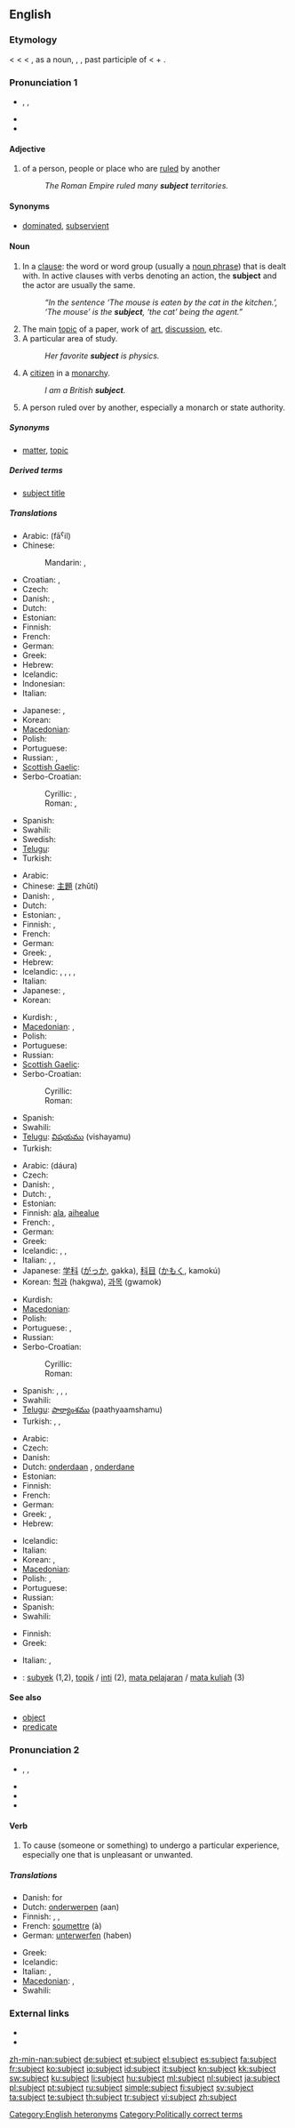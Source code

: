 ==English==
{{wikipedia|dab=subject}}
{{rank|dark|ye|common|439|subject|can't|ready|ought}}

===Etymology===
< {{etyl|enm}} {{term|subget}} < {{etyl|fro}} {{term|suget}} < {{etyl|la}} {{term|subiectus||lying under or near, adjacent, also subject, exposed}}, as a noun, {{term|subiectus||a subject, an inferior}}, {{term|subiectum||the subject of a proposition}}, past participle of {{term|subicio|subiciō|throw, lay, place}} < {{term|sub||under, at the foot of|lang=la}} + {{term|iacio|iaciō|throw, hurl|lang=la}}.

{{etystub|probably 3 etymologies}}

===Pronunciation 1===
{{rfc-pron-n|Pronunciation 1|lang=en}}
* {{enPR|sŭbʹjĕkt}}, {{IPA|/ˈsʌb.dʒɛkt/}}, {{SAMPA|/"sVbdZEkt/}}
* {{audio|en-us-subject-noun.ogg|Audio (US)}}
* {{hyphenation|sub|ject}}

====Adjective====
{{en-adj|-}}

# of a person, people or place who are [[rule]]d by another
#: ''The Roman Empire ruled many '''subject''' territories.''

====Synonyms====
* {{italbrac-colon|ruled by another}} [[dominated]], [[subservient]]

====Noun====
{{en-noun}}

# {{grammar}} In a [[clause]]: the word or word group (usually a [[noun phrase]]) that is dealt with. In active clauses with verbs denoting an action, the '''subject''' and the actor are usually the same.
#: ''“In the sentence ‘The mouse is eaten by the cat in the kitchen.’, ‘The mouse’ is the '''subject''', ‘the cat’ being the agent.”''
# The main [[topic]] of a paper, work of [[art]], [[discussion]], etc.
# A particular area of study.
#: ''Her favorite '''subject''' is physics.''
# A [[citizen]] in a [[monarchy]].
#: ''I am a British '''subject'''.''
# A person ruled over by another, especially a monarch or state authority.

=====Synonyms=====
* {{italbrac-colon|discussion}} [[matter]], [[topic]]

=====Derived terms=====
* [[subject title]]

=====Translations=====
{{trans-top|in grammar}}
* Arabic: {{Arab|[[فاعل]]}} (fāˁil) {{m}}
* Chinese:
*: Mandarin: {{t-|cmn|主語|sc=Hani}},  {{t|cmn|主语|tr=zhǔyǔ|sc=Hani}}
* Croatian: {{t-|hr|subjekt|m}},  {{t|hr|podmet|m}}
* Czech: {{t+|cs|podmět|m}}
* Danish: {{t-|da|grundled|n}}, {{t-|da|subjekt|n}}
* Dutch: {{t+|nl|onderwerp|n}}
* Estonian: {{t-|et|alus}}
* Finnish: {{t+|fi|subjekti}}
* French: {{t+|fr|sujet|m}}
* German: {{t+|de|Subjekt|n}}
* Greek: {{t+|el|υποκείμενο|n|tr=ypokeímeno}}
* Hebrew: {{t+|he|נושא|tr=noseh}}
* Icelandic: {{t-|is|frumlag|n}}
* Indonesian: {{t|id|subyek|xs=Indonesian}}
* Italian: {{t+|it|soggetto|m}}
{{trans-mid}}
* Japanese: {{t+|ja|主語}}, {{t|ja|しゅご|tr=shugo}}
* Korean: {{t-|ko|주어|ju-eo|sc=Hang}}
* [[Macedonian]]: {{t|mk|подмет|m|tr=pódmet}}
* Polish: {{t+|pl|podmiot|m}}
* Portuguese: {{t+|pt|sujeito|m}}
* Russian: {{t|ru|подлежащее|n|tr=podležáščeje}},  {{t|ru|субъект|m|tr=sub”jékt}}
* [[Scottish Gaelic]]: {{t|gd|cùisear|m}}
* Serbo-Croatian:
*: Cyrillic: {{tø|sh|субјект|m|alt=су̀бјект|sc=Cyrl|xs=Serbo-Croatian}}, {{tø|sh|подмет|m|alt=по́дмет|sc=Cyrl|xs=Serbo-Croatian}}
*: Roman: {{tø|sh|subjekt|m|alt=sùbjekt|xs=Serbo-Croatian}}, {{tø|sh|podmet|m|alt=pódmet|xs=Serbo-Croatian}}
* Spanish: {{t+|es|sujeto|m}}
* Swahili: {{t+|sw|somo|xs=Swahili}}
* Swedish: {{t+|sv|subjekt|n}}
* [[Telugu]]: {{t|te|కర్త|tr=karta}}
* Turkish: {{t+|tr|özne}}
{{trans-bottom}}

{{trans-top|main topic}}
* Arabic: {{Arab|[[موضوع]]}} {{unicode|(mawḍūʕ)}} {{m}}
* Chinese: [[主題]] (zhǔtí)
* Danish: {{t-|da|emne|n}}, {{t-|da|tema|n}}
* Dutch: {{t+|nl|onderwerp}}
* Estonian: {{t+|et|aine}}, {{t-|et|teema}}
* Finnish: {{t+|fi|aihe}}, {{t-|fi|teema}}
* French: {{t+|fr|sujet|m}}
* German: {{t+|de|Thema|n}}
* Greek: {{t+|el|θέμα|n|tr=théma}}, {{t|el|προκείμενο|n|tr=prokeímeno}}
* Hebrew: {{t+|he|נושא|m|tr=noseh}}
* Icelandic: {{t+|is|efni|n}}, {{t|is|umræðuefni|n}}, {{t|is|umtalsefni|n}}, {{t|is|viðfangsefni|n}}, {{t|is|yrkisefni|n}}
* Italian: {{t+|it|soggetto|m}}
* Japanese: {{t+|ja|主題}}, {{t|ja|しゅだい|tr=shudai}}
* Korean: {{t+|ko|주제|tr=juje|sc=Hang}}
{{trans-mid}}
* Kurdish: {{t+|ku|بابه‌ت|tr=babet|sc=ku-Arab}}, {{t|ku|باره‌|tr=bare|sc=ku-Arab}}
* [[Macedonian]]: {{t-|mk|предмет|m|tr=prédmet}},  {{t-|mk|тема|f|tr=téma}}
* Polish: {{t+|pl|temat|m}}
* Portuguese: {{t+|pt|matéria|f}}
* Russian: {{t+|ru|предмет|m|tr=predmét}}
* [[Scottish Gaelic]]: {{t-|gd|cuspair|m|xs=Scottish Gaelic}}
* Serbo-Croatian:
*: Cyrillic: {{tø|sh|предмет|m|alt=пре́дмет|sc=Cyrl|xs=Serbo-Croatian}}
*: Roman: {{tø|sh|predmet|m|alt=prédmet|xs=Serbo-Croatian}}
* Spanish: {{t+|es|materia|f}}
* Swahili: {{t+|sw|somo|xs=Swahili}}
* [[Telugu]]: [[విషయము]] (vishayamu)
* Turkish: {{t+|tr|konu}}
{{trans-bottom}}

{{trans-top|particular area of study}}
* Arabic: {{Arab|[[دورة]]}} (dáura) {{f}}
* Czech: {{t+|cs|předmět|m}}
* Danish: {{t-|da|fag|n}}, {{t-|da|emne|n}}
* Dutch: {{t+|nl|vak|n}}, {{t+|nl|vakgebied|n}}
* Estonian: {{t+|et|aine}}
* Finnish: [[ala]], [[aihealue]]
* French: {{t+|fr|matière|f}}, {{t+|fr|discipline|f}}
* German: {{t+|de|Fach|n}}
* Greek: {{t|el|αντικείμενο|n|tr=antikeímeno}}
* Icelandic: {{t+|is|fag|n}}, {{t|is|námsgrein|f}}, {{t+|is|grein|f}}
* Italian: {{t+|it|materia|f}}, {{t-|it|disciplina|f}}, {{t+|it|corso|m}}
* Japanese: [[学科]] ([[がっか]], gakka), [[科目]] ([[かもく]], kamokú)
* Korean: [[헉과]] (hakgwa), [[과목]] (gwamok)
{{trans-mid}}
* Kurdish: {{t|ku|بابه‌ت|tr=babet|sc=ku-Arab}}
* [[Macedonian]]: {{t-|mk|предмет|m|tr=prédmet}}
* Polish: {{t+|pl|przedmiot|m}}
* Portuguese: {{t+|pt|disciplina|f}}, {{t+|pt|matéria|f}}
* Russian: {{t+|ru|предмет|m|tr=predmét}}
* Serbo-Croatian:
*: Cyrillic: {{tø|sh|предмет|m|alt=пре́дмет|sc=Cyrl|xs=Serbo-Croatian}}
*: Roman: {{tø|sh|predmet|m|alt=prédmet|xs=Serbo-Croatian}}
* Spanish: {{t+|es|asignatura|f}}, {{t+|es|materia|f}}, {{t-|es|curso|m}},  {{t+|es|ramo|m}}
* Swahili: {{t+|sw|somo|xs=Swahili}}
* [[Telugu]]: [[పాఠ్యాంశము]] (paathyaamshamu)
* Turkish: {{t+|tr|konu}},  {{t+|tr|alan}},  {{t+|tr|dal}}
{{trans-bottom}}

{{trans-top|citizen in a monarchy}}
* Arabic: {{Arab|[[رعية]]}} {{unicode|(raʕíyya)}}
* Czech: {{t-|cs|poddaný|m}}
* Danish: {{t|da|borger|c}}
* Dutch: [[onderdaan]] {{m}}, [[onderdane]] {{f}}
* Estonian: {{t-|et|alam}}
* Finnish: {{t-|fi|alamainen}}
* French: {{t+|fr|sujet|m}}
* German: {{t+|de|Untertan|m}}
* Greek: {{t+|el|υποτελής|m|f|tr=ypotelís}},  {{t|el|υπεξούσιος|m|tr=ypeksoúsios}}
* Hebrew: {{t|he|נתין|m|tr=natin}}
{{trans-mid}}
* Icelandic: {{t+|is|þegn|m}}
* Italian: {{t+|it|suddito|m}}
* Korean: {{t|ko|신하|tr=sinha|sc=Hang}}, {{t+|ko|백성|tr=baekseong|sc=Hang}}
* [[Macedonian]]: {{t-|mk|поданик|m|tr=pódanik}}
* Polish: {{t|pl|poddany|m}}, {{t|pl|poddana|f}}
* Portuguese: {{t+|pt|súdito|m}}
* Russian: {{t+|ru|подданный|m|tr=póddannyj}}
* Spanish: {{t+|es|súbdito|m}}
* Swahili: {{t+|sw|somo|xs=Swahili}}
{{trans-bottom}}

{{trans-top|person ruled over by another, especially a monarch or state authority}}
* Finnish: {{t-|fi|alamainen}}
* Greek: {{t+|el|υποτελής|m|f|tr=ypotelís}}
{{trans-mid}}
* Italian: {{t+|it|assoggettato}}, {{t-|it|sottomesso}}
{{trans-bottom}}

{{checktrans-top}}
<!--Remove this section once all of the translations below have been moved into the tables above.-->
* {{ttbc|Indonesian}}: [[subyek]] (1,2), [[topik]] / [[inti]] (2), [[mata pelajaran]] / [[mata kuliah]] (3)
{{trans-bottom}}

====See also====
* [[object]]
* [[predicate]]

===Pronunciation 2===
* {{enPR|səb-jĕktʹ}}, {{IPA|/səbˈdʒɛkt/|/sʌbˈdʒɛkt/}}, {{SAMPA|/s@b"dZEkt/}}
* {{audio|en-us-subject-verb.ogg|Audio (US)}}
* {{rhymes|ɛkt}}
* {{hyphenation|sub|ject}}

====Verb====
{{en-verb}}

# {{transitive|construed with '''to'''}} To cause (someone or something) to undergo a particular experience, especially one that is unpleasant or unwanted.

=====Translations=====
{{trans-top|to cause to undergo}}
* Danish: {{t|da|udsætte}} for
* Dutch: [[onderwerpen]] (aan)
* Finnish: {{t+|fi|pakottaa}}, {{t-|fi|painostaa}}, {{t+|fi|alistaa}}
* French: [[soumettre]] (à)
* German: [[unterwerfen]] (haben)
{{trans-mid}}
* Greek: {{t|el|υποβάλλω|tr=ipoválo}}
* Icelandic: {{t|is|ná}} {{t|is|valdi}} {{t|is|yfir}}
* Italian: {{t-|it|assoggettare}}, {{t+|it|sottomettere}}
* [[Macedonian]]: {{t|mk|подложува|tr=pódložuva}},  {{t|mk|изложува|tr=izlóžuva}}
* Swahili: {{t+|sw|somo|xs=Swahili}}
{{trans-bottom}}

===External links===
* {{R:Webster 1913}}
* {{R:Century 1911}}

[[Category:English heteronyms]]
[[Category:Politically correct terms]]

[[zh-min-nan:subject]]
[[de:subject]]
[[et:subject]]
[[el:subject]]
[[es:subject]]
[[fa:subject]]
[[fr:subject]]
[[ko:subject]]
[[io:subject]]
[[id:subject]]
[[it:subject]]
[[kn:subject]]
[[kk:subject]]
[[sw:subject]]
[[ku:subject]]
[[li:subject]]
[[hu:subject]]
[[ml:subject]]
[[nl:subject]]
[[ja:subject]]
[[pl:subject]]
[[pt:subject]]
[[ru:subject]]
[[simple:subject]]
[[fi:subject]]
[[sv:subject]]
[[ta:subject]]
[[te:subject]]
[[th:subject]]
[[tr:subject]]
[[vi:subject]]
[[zh:subject]]